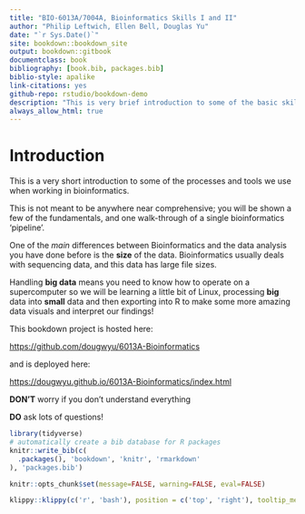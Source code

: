 ```yaml
---
title: "BIO-6013A/7004A, Bioinformatics Skills I and II"
author: "Philip Leftwich, Ellen Bell, Douglas Yu"
date: "`r Sys.Date()`"
site: bookdown::bookdown_site
output: bookdown::gitbook
documentclass: book
bibliography: [book.bib, packages.bib]
biblio-style: apalike
link-citations: yes
github-repo: rstudio/bookdown-demo
description: "This is very brief introduction to some of the basic skills required to handling sequencing data for Bioinformatics"
always_allow_html: true
---
```


# Introduction

This is a very short introduction to some of the processes and tools we use when working in bioinformatics.

This is not meant to be anywhere near comprehensive; you will be shown a few of the fundamentals, and one walk-through of a single bioinformatics 'pipeline'.

One of the *main* differences between Bioinformatics and the data analysis you have done before is the **size** of the data. Bioinformatics usually deals with sequencing data, and this data has large file sizes.

Handling **big data** means you need to know how to operate on a supercomputer so we will be learning a little bit of Linux, processing **big** data into **small** data and then exporting into R to make some more amazing data visuals and interpret our findings!

This bookdown project is hosted here:

<https://github.com/dougwyu/6013A-Bioinformatics>

and is deployed here:

<https://dougwyu.github.io/6013A-Bioinformatics/index.html>

**DON'T** worry if you don't understand everything

**DO** ask lots of questions!

```r
library(tidyverse)
# automatically create a bib database for R packages
knitr::write_bib(c(
  .packages(), 'bookdown', 'knitr', 'rmarkdown'
), 'packages.bib')

knitr::opts_chunk$set(message=FALSE, warning=FALSE, eval=FALSE)
```

```r
klippy::klippy(c('r', 'bash'), position = c('top', 'right'), tooltip_message = 'copy to clipboard', tooltip_success = 'Copied!')
```
